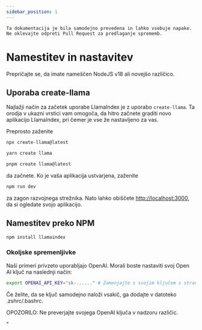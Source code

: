 ```yaml
---
sidebar_position: 1
---
```



```Ta dokumentacija je bila samodejno prevedena in lahko vsebuje napake. Ne oklevajte odpreti Pull Request za predlaganje sprememb.```

# Namestitev in nastavitev

Prepričajte se, da imate nameščen NodeJS v18 ali novejšo različico.


## Uporaba create-llama

Najlažji način za začetek uporabe LlamaIndex je z uporabo `create-llama`. Ta orodja v ukazni vrstici vam omogoča, da hitro začnete graditi novo aplikacijo LlamaIndex, pri čemer je vse že nastavljeno za vas.

Preprosto zaženite

<Tabs>
<TabItem value="1" label="npm" default>

```bash
npx create-llama@latest
```

</TabItem>
<TabItem value="2" label="Yarn">

```bash
yarn create llama
```

</TabItem>
<TabItem value="3" label="pnpm">

```bash
pnpm create llama@latest
```

</TabItem>
</Tabs>

da začnete. Ko je vaša aplikacija ustvarjena, zaženite

```bash npm2yarn
npm run dev
```

za zagon razvojnega strežnika. Nato lahko obiščete [http://localhost:3000](http://localhost:3000), da si ogledate svojo aplikacijo.
## Namestitev preko NPM

```bash npm2yarn
npm install llamaindex
```


### Okoljske spremenljivke

Naši primeri privzeto uporabljajo OpenAI. Morali boste nastaviti svoj Open AI ključ na naslednji način:

```bash
export OPENAI_API_KEY="sk-......" # Zamenjajte s svojim ključem s strani https://platform.openai.com/account/api-keys
```

Če želite, da se ključ samodejno naloži vsakič, ga dodajte v datoteko .zshrc/.bashrc.

OPOZORILO: Ne preverjajte svojega OpenAI ključa v nadzoru različic.


"
